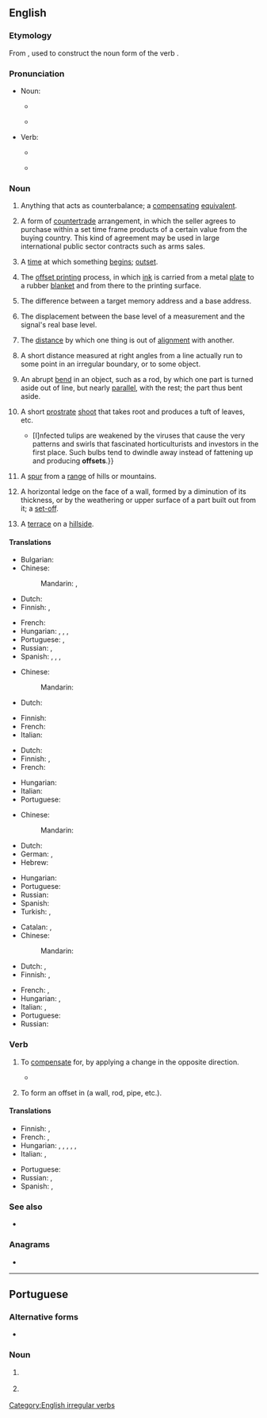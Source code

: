 ==English==

===Etymology===
From {{prefix|en|off|set}}, used to construct the noun form of the verb {{m|en|set off|to set off}}.

===Pronunciation===
* Noun:
** {{a|UK}} {{IPA|en|/ˈɒf.sɛt/}}
** {{a|US}} {{IPA|en|/ˈɑf.sɛt/}}
* Verb:
** {{a|UK}} {{IPA|en|/ɒfˈsɛt/|/ˈɒf.sɛt/}}
** {{a|US}} {{IPA|en|/ɑfˈsɛt/|/ˈɑf.sɛt/}}

===Noun===
{{en-noun}}

# {{anchor|1}} Anything that acts as counterbalance; a [[compensating]] [[equivalent]].
#: {{ux|en|Today's victory was an '''offset''' to yesterday's defeat.}}
# {{anchor|2}} {{lb|en|international trade}} A form of [[countertrade]] arrangement, in which the seller agrees to purchase within a set time frame products of a certain value from the buying country. This kind of agreement may be used in large international public sector contracts such as arms sales.
# {{anchor|3}} {{lb|en|obsolete|c. 1555}} A [[time]] at which something [[begin]]s; [[outset]].
# {{anchor|4}} {{lb|en|printing|often|attributive}} The [[offset printing]] process, in which [[ink]] is carried from a metal [[plate]] to a rubber [[blanket]] and from there to the printing surface.
#: {{ux|en|'''offset''' lithographs}}
#: {{ux|en|'''offset''' process}}
# {{anchor|5}} {{lb|en|programming}} The difference between a target memory address and a base address.
#: {{ux|en|An array of bytes uses its index as the '''offset''', of words a multiple thereof.}}
# {{lb|en|signal analysis}} The displacement between the base level of a measurement and the signal's real base level.
#: {{ux|en|The raw signal data was subjected to a baseline correction process to subtract the sensor's '''offset''' and drift variations.}}
# {{anchor|6}} The [[distance]] by which one thing is out of [[alignment]] with another.
#: {{ux|en|There is a small '''offset''' between the switch and the indicator which some users found confusing.}}
# {{lb|en|surveying}} A short distance measured at right angles from a line actually run to some point in an irregular boundary, or to some object.
# An abrupt [[bend]] in an object, such as a rod, by which one part is turned aside out of line, but nearly [[parallel]], with the rest; the part thus bent aside.
# {{lb|en|botany}} A short [[prostrate]] [[shoot]] that takes root and produces a tuft of leaves, etc.
#* {{quote-journal|en|author=Charles Quest-Ritson|title=The Dutch garden where tulip bulbs live forever: Hortus Bulborum, a volunteer-run Dutch garden, is dedicated to conserving historic varieties before they vanish for good &#91;print version: Inspired by a living bulb archive, 27 September 2014, p.&nbsp;G5&#93;|url=http://www.telegraph.co.uk/gardening/gardenstovisit/11121226/The-Dutch-garden-where-tulip-bulbs-live-forever.html|work={{w|The Daily Telegraph}} (Gardening)|date=26 September 2014|passage={{...}} [I]nfected tulips are weakened by the viruses that cause the very patterns and swirls that fascinated horticulturists and investors in the first place. Such bulbs tend to dwindle away instead of fattening up and producing '''offsets'''.}}
# A [[spur]] from a [[range]] of hills or mountains.
# {{lb|en|architecture}} A horizontal ledge on the face of a wall, formed by a diminution of its thickness, or by the weathering or upper surface of a part built out from it; a [[set-off]].
# {{lb|en|architecture}} A [[terrace]] on a [[hillside]].

====Translations====
{{trans-top|compensating equivalent}}
* Bulgarian: {{t+|bg|обезщетение|sc=Cyrl}}
* Chinese:
*: Mandarin: {{t+|cmn|补偿|tr=bǔcháng}}, {{t+|cmn|抵销|tr=dǐxiāo}}
* Dutch: {{t+|nl|compensatie}}
* Finnish: {{t+|fi|hyvitys}}, {{t+|fi|kompensaatio}}
{{trans-mid}}
* French: {{t+|fr|compensation|f}}
* Hungarian: {{t+|hu|kárpótlás}}, {{t+|hu|ellentételezés}}, {{t+|hu|kiegyenlítés}}, {{t+|hu|ellensúly}}
* Portuguese: {{t+|pt|compensação|f}}, {{t+|pt|contrapartida|f}}
* Russian: {{t+|ru|компенса́ция|f}}, {{t+|ru|возмеще́ние|n}}
* Spanish: {{t+|es|ajuste}}, {{t+|es|descuento}}, {{t+|es|compensación}}, {{t+|es|reducción}}
{{trans-bottom}}

{{trans-top|countertrade arrangement}}
* Chinese:
*: Mandarin: {{t|cmn|抵销贸易|tr=dǐxiāomàoyì}}
* Dutch: {{t+|nl|tegenpartij}}
{{trans-mid}}
* Finnish: {{t|fi|kompensaatiokauppa}}
* French: {{t+|fr|contrepartie|f}}
* Italian: {{t+|it|contropartita|f}}
{{trans-bottom}}

{{trans-top|time at which something begins}}
* Dutch: {{t+|nl|begin}}
* Finnish: {{t+|fi|alku}}, {{t+|fi|aloitus}}
* French: {{t+|fr|début|m}}
{{trans-mid}}
* Hungarian: {{t+|hu|kezdet}}
* Italian: {{t+|it|inizio|m}}
* Portuguese: {{t+|pt|início|m}}
{{trans-bottom}}

{{trans-see|offset printing}}

{{trans-top|difference in memory addresses}}
* Chinese:
*: Mandarin: {{t+|cmn|偏移|tr=piānyí}}
* Dutch: {{t+|nl|offset}}
* German: {{t|de|Adressabstand|m}}, {{t|de|Offset|n}}
* Hebrew: {{t+|he|היסט|tr=hesset}}
{{trans-mid}}
* Hungarian: {{t+|hu|eltolás}}
* Portuguese: {{t+|pt|offset|m}}
* Russian: {{t+|ru|смеще́ние|n}}
* Spanish: {{t+|es|desplazamiento}}
* Turkish: {{qualifier|comp.}} {{t+|tr|öteleme}}, {{qualifier|comp.}} {{t+|tr|uzaklık}}
{{trans-bottom}}

{{trans-top|distance by which one thing is out of alignment with another}}
* Catalan: {{t|ca|decalatge|m}}, {{t|ca|decalatges|m-p}}
* Chinese:
*: Mandarin: {{t+|cmn|偏差|tr=piānchā}}
* Dutch: {{t+|nl|sprong}}, {{t+|nl|verspringing}}
* Finnish: {{t+|fi|siirros}}, {{t|fi|[[poikkeama]] ([[linja|linjasta]])}}
{{trans-mid}}
* French: {{t+|fr|décalage|m}}, {{t+|fr|décalages|m-p}}
* Hungarian: {{t+|hu|eltérés}}, {{t+|hu|eltolódás}}
* Italian: {{t+|it|discrepanza|f}}, {{t+|it|discrepanze|p}}
* Portuguese: {{t|pt|desalinhamento|m}}
* Russian: {{t+|ru|отступ}}
{{trans-bottom}}

{{checktrans-top}}
{{trans-mid}}
{{trans-bottom}}

===Verb===
{{en-verb|offsets|offsetting|offset|past2=offsetted}}

# {{lb|en|transitive}} To [[compensate]] for, by applying a change in the opposite direction.
#: {{ux|en|I'll '''offset''' the time difference locally.}}
#: {{ux|en|to '''offset''' one charge against another}}
#* {{quote-journal
|en
|date=October 2, 2017
|author=Jess Cartner-Morle
|title=Stella McCartney lays waste to disposable fashion in Paris
|work=the Guardian
|url=https://www.theguardian.com/fashion/2017/oct/02/stella-mccartney-lays-waste-to-disposable-fashion-in-paris
|page=
|passage=The company said its rising production and sales were largely '''offset''' by reductions in the impact of raw material use, for instance by replacing virgin cashmere fibres with regenerated cashmere that had previously been considered a waste material.}}
# {{lb|en|transitive}} To form an offset in (a wall, rod, pipe, etc.).

====Translations====
{{trans-top|to compensate for something}}
* Finnish: {{t+|fi|kompensoida}}, {{t+|fi|korvata}}
* French: {{t+|fr|compenser}}, {{t+|fr|contrebalancer}}
* Hungarian: {{t+|hu|kiegyenlít}}, {{t+|hu|ellensúlyoz}}, {{t+|hu|ellentételez}}, {{t+|hu|beszámít}}, {{t+|hu|kompenzál}}, {{t+|hu|kárpótol}}
* Italian: {{t+|it|compensare}}, {{t|it|controbilanciare}}
{{trans-mid}}
* Portuguese: {{t+|pt|compensar}}
* Russian: {{t+|ru|компенси́ровать}}, {{t+|ru|возмеща́ть}}
* Spanish: {{t+|es|compensar}}, {{t+|es|subsanar}}
{{trans-bottom}}

===See also===
* {{l|en|onset}}

===Anagrams===
* {{anagrams|en|a=effost|set off|set-off|setoff}}

[[Category:English irregular verbs]]

----

==Portuguese==

===Alternative forms===
* {{l|pt|ofsete}}

===Noun===
{{pt-noun|m|s}}

# {{lb|pt|programming}} {{l|en|offset}} {{gloss|byte difference between memory addresses}}
# {{lb|pt|printing}} {{l|en|offset}} {{gloss|a printing method}}